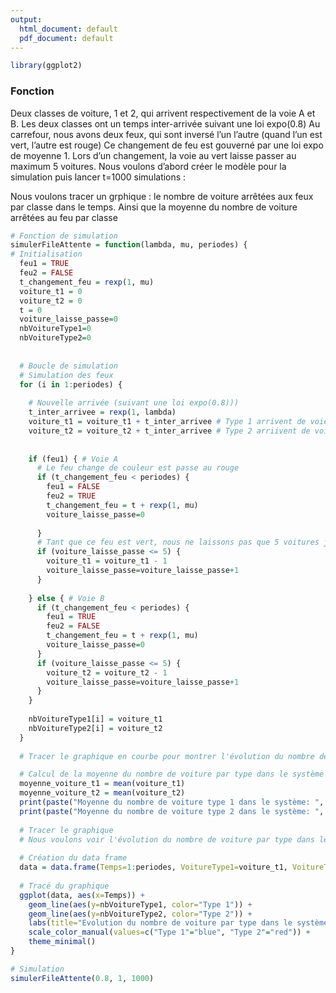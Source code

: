 ```yaml
---
output:
  html_document: default
  pdf_document: default
---
```


```r
library(ggplot2)
```


### Fonction
Deux classes de voiture, 1 et 2, qui arrivent respectivement de la voie A et B. 
Les deux classes ont un temps inter-arrivée suivant une loi expo(0.8)
Au carrefour, nous avons deux feux, qui sont inversé l'un l'autre (quand l'un est vert, l'autre est rouge)
Ce changement de feu est gouverné par une loi expo de moyenne 1. Lors d'un changement, la voie au vert laisse passer au maximum 5 voitures.
Nous voulons d'abord créer le modèle pour la simulation puis lancer t=1000 simulations : 

Nous voulons tracer un grphique : le nombre de voiture arrêtées aux feux par classe dans le temps. Ainsi que la moyenne du nombre de voiture arrêtées au feu par classe
```r
# Fonction de simulation
simulerFileAttente = function(lambda, mu, periodes) {
# Initialisation 
  feu1 = TRUE
  feu2 = FALSE
  t_changement_feu = rexp(1, mu)
  voiture_t1 = 0
  voiture_t2 = 0
  t = 0
  voiture_laisse_passe=0
  nbVoitureType1=0
  nbVoitureType2=0
  
  
  # Boucle de simulation
  # Simulation des feux
  for (i in 1:periodes) {
    
    # Nouvelle arrivée (suivant une loi expo(0.8)))
    t_inter_arrivee = rexp(1, lambda)
    voiture_t1 = voiture_t1 + t_inter_arrivee # Type 1 arrivent de voie A
    voiture_t2 = voiture_t2 + t_inter_arrivee # Type 2 arriivent de voie B
    
    
    if (feu1) { # Voie A
      # Le feu change de couleur est passe au rouge
      if (t_changement_feu < periodes) {
        feu1 = FALSE
        feu2 = TRUE
        t_changement_feu = t + rexp(1, mu)
        voiture_laisse_passe=0
  
      }
      # Tant que ce feu est vert, nous ne laissons pas que 5 voitures juqsu'à la prochaine fois que le feu passe au vert
      if (voiture_laisse_passe <= 5) {
        voiture_t1 = voiture_t1 - 1
        voiture_laisse_passe=voiture_laisse_passe+1
      }
      
    } else { # Voie B
      if (t_changement_feu < periodes) {
        feu1 = TRUE
        feu2 = FALSE
        t_changement_feu = t + rexp(1, mu)
        voiture_laisse_passe=0
      }
      if (voiture_laisse_passe <= 5) {
        voiture_t2 = voiture_t2 - 1
        voiture_laisse_passe=voiture_laisse_passe+1
      }
    }
    
    nbVoitureType1[i] = voiture_t1
    nbVoitureType2[i] = voiture_t2
  }
  
  # Tracer le graphique en courbe pour montrer l'évolution du nombre de voiture par type dans le système

  # Calcul de la moyenne du nombre de voiture par type dans le système
  moyenne_voiture_t1 = mean(voiture_t1)
  moyenne_voiture_t2 = mean(voiture_t2)
  print(paste("Moyenne du nombre de voiture type 1 dans le système: ", moyenne_voiture_t1))
  print(paste("Moyenne du nombre de voiture type 2 dans le système: ", moyenne_voiture_t2))
  
  # Tracer le graphique
  # Nous voulons voir l'évolution du nombre de voiture par type dans le système pour chaque unité de temps
  
  # Création du data frame
  data = data.frame(Temps=1:periodes, VoitureType1=voiture_t1, VoitureType2=voiture_t2)
  
  # Tracé du graphique
  ggplot(data, aes(x=Temps)) +
    geom_line(aes(y=nbVoitureType1, color="Type 1")) +
    geom_line(aes(y=nbVoitureType2, color="Type 2")) +
    labs(title="Evolution du nombre de voiture par type dans le système", x="Temps", y="Nombre de voiture") +
    scale_color_manual(values=c("Type 1"="blue", "Type 2"="red")) +
    theme_minimal()
}
```

```r
# Simulation
simulerFileAttente(0.8, 1, 1000)
```

  
  
  